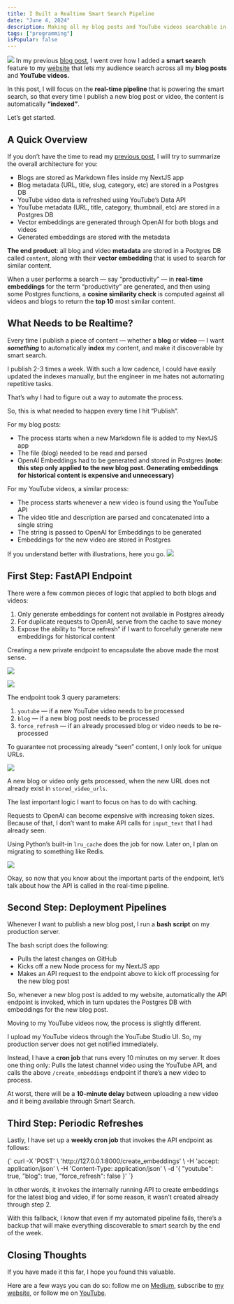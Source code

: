 ```yaml
---
title: I Built a Realtime Smart Search Pipeline
date: "June 4, 2024"
description: Making all my blog posts and YouTube videos searchable in real-time.
tags: ["programming"]
isPopular: false
---
```

![](/public/realtime-pipeline-overview.png)
In my previous [blog post](https://medium.com/gitconnected/building-an-ai-search-feature-with-openai-embeddings-postgres-vectors-f48039834a15), I went over how I added a **smart search** feature to my [website](https://irtizahafiz.com/newsletter?utm_source=medium) that lets my audience search across all my **blog posts** and **YouTube videos.**

In this post, I will focus on the **real-time pipeline** that is powering the smart search, so that every time I publish a new blog post or video, the content is automatically **“indexed”**.

Let’s get started.

## A Quick Overview
If you don’t have the time to read my [previous post](https://medium.com/gitconnected/building-an-ai-search-feature-with-openai-embeddings-postgres-vectors-f48039834a15), I will try to summarize the overall architecture for you: 
- Blogs are stored as Markdown files inside my NextJS app
- Blog metadata (URL, title, slug, category, etc) are stored in a Postgres DB
- YouTube video data is refreshed using YouTube’s Data API
- YouTube metadata (URL, title, category, thumbnail, etc) are stored in a Postgres DB
- Vector embeddings are generated through OpenAI for both blogs and videos
- Generated embeddings are stored with the metadata

**The end product**: all blog and video **metadata** are stored in a Postgres DB called `content`, along with their **vector embedding** that is used to search for similar content. 

When a user performs a search — say “productivity” — in **real-time embeddings** for the term “productivity” are generated, and then using some Postgres functions, a **cosine similarity check** is computed against all videos and blogs to return the **top 10** most similar content.

## What Needs to be Realtime? 
Every time I publish a piece of content — whether a **blog** or **video** — I want ***something*** to automatically **index** my content, and make it discoverable by smart search. 

I publish 2-3 times a week. With such a low cadence, I could have easily updated the indexes manually, but the engineer in me hates not automating repetitive tasks.

That’s why I had to figure out a way to automate the process. 

So, this is what needed to happen every time I hit “Publish”.

For my blog posts:
- The process starts when a new Markdown file is added to my NextJS app
- The file (blog) needed to be read and parsed
- OpenAI Embeddings had to be generated and stored in Postgres (**note: this step only applied to the new blog post. Generating embeddings for historical content is expensive and unnecessary)**

For my YouTube videos, a similar process:
- The process starts whenever a new video is found using the YouTube API
- The video title and description are parsed and concatenated into a single string
- The string is passed to OpenAI for Embeddings to be generated
- Embeddings for the new video are stored in Postgres

If you understand better with illustrations, here you go.
![](/public/realtime-pipeline-overview.png)

## First Step: FastAPI Endpoint
There were a few common pieces of logic that applied to both blogs and videos:
1. Only generate embeddings for content not available in Postgres already
2. For duplicate requests to OpenAI, serve from the cache to save money
3. Expose the ability to “force refresh” if I want to forcefully generate new embeddings for historical content

Creating a new private endpoint to encapsulate the above made the most sense.

![](/public/create-embeddings-code.png)

![](/public/create-embeddings-swagger.png)

The endpoint took 3 query parameters:
1. `youtube` — if a new YouTube video needs to be processed
2. `blog` — if a new blog post needs to be processed
3. `force_refresh` — if an already processed blog or video needs to be re-processed

To guarantee not processing already “seen” content, I only look for unique URLs. 

![](/public/unique-urls-query.png)

A new blog or video only gets processed, when the new URL does not already exist in `stored_video_urls`.

The last important logic I want to focus on has to do with caching. 

Requests to OpenAI can become expensive with increasing token sizes. Because of that, I don’t want to make API calls for `input_text` that I had already seen. 

Using Python’s built-in `lru_cache` does the job for now. Later on, I plan on migrating to something like Redis.

![](/public/embeddings-from-openai.png) 

Okay, so now that you know about the important parts of the endpoint, let’s talk about how the API is called in the real-time pipeline.

## Second Step: Deployment Pipelines
Whenever I want to publish a new blog post, I run a **bash script** on my production server. 

The bash script does the following:
- Pulls the latest changes on GitHub
- Kicks off a new Node process for my NextJS app
- Makes an API request to the endpoint above to kick off processing for the new blog post

So, whenever a new blog post is added to my website, automatically the API endpoint is invoked, which in turn updates the Postgres DB with embeddings for the new blog post. 

Moving to my YouTube videos now, the process is slightly different. 

I upload my YouTube videos through the YouTube Studio UI. So, my production server does not get notified immediately. 

Instead, I have a **cron job** that runs every 10 minutes on my server. It does one thing only: Pulls the latest channel video using the YouTube API, and calls the above `/create_embeddings` endpoint if there’s a new video to process.

At worst, there will be a **10-minute delay** between uploading a new video and it being available through Smart Search.

## Third Step: Periodic Refreshes
Lastly, I have set up a **weekly cron job** that invokes the API endpoint as follows:

<SyntaxHighlighter language="bash">
  {`
curl -X 'POST' \
  'http://127.0.0.1:8000/create_embeddings' \
  -H 'accept: application/json' \
  -H 'Content-Type: application/json' \
  -d '{
  "youtube": true,
  "blog": true,
  "force_refresh": false
}'
  `}
</SyntaxHighlighter>

In other words, it invokes the internally running API to create embeddings for the latest blog and video, if for some reason, it wasn’t created already through step 2.

With this fallback, I know that even if my automated pipeline fails, there’s a backup that will make everything discoverable to smart search by the end of the week.


## Closing Thoughts
If you have made it this far, I hope you found this valuable. 

Here are a few ways you can do so: follow me on [Medium](https://medium.com/@irtizahafiz), subscribe to [my website](https://irtizahafiz.com/newsletter?utm_source=medium), or follow me on [YouTube](https://www.youtube.com/channel/UCDankIVMXJEkhtjv5yLSN4g).

 